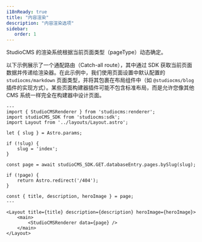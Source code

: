 ```yaml
---
i18nReady: true
title: "内容渲染"
description: "内容渲染选项"
sidebar:
   order: 1
---
```


StudioCMS 的渲染系统根据当前页面类型（pageType）动态确定。

以下示例展示了一个通配路由（Catch-all route），其中通过 SDK 获取当前页面数据并传递给渲染器。在此示例中，我们使用页面设置中默认配置的 `studiocms/markdown` 页面类型，并将其包裹在布局组件中（如 `@studiocms/blog` 插件的实现方式）。某些页面构建器插件可能不包含标准布局，而是允许您像其他 CMS 系统一样完全在构建器中设计页面。

```astro title="src/pages/[...slug].astro"
---
import { StudioCMSRenderer } from 'studiocms:renderer';
import studioCMS_SDK from 'studiocms:sdk';
import Layout from '../layouts/Layout.astro';

let { slug } = Astro.params;

if (!slug) {
	slug = 'index';
}

const page = await studioCMS_SDK.GET.databaseEntry.pages.bySlug(slug);

if (!page) {
	return Astro.redirect('/404');
}

const { title, description, heroImage } = page;
---

<Layout title={title} description={description} heroImage={heroImage}>
	<main>
		<StudioCMSRenderer data={page} />
	</main>
</Layout>
```